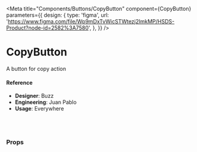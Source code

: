 
<Meta
  title="Components/Buttons/CopyButton"
  component={CopyButton}
  parameters={{
    design: {
      type: 'figma',
      url:
        'https://www.figma.com/file/Wp9mDxTvWicSTWtezj2ImkMP/HSDS-Product?node-id=2582%3A7580',
    },
  }}
/>

# CopyButton

A button for copy action

<Canvas>
  <Story name="default">
    <CopyButton onClick={action('Click')} onReset={action('Reset')} />
  </Story>
</Canvas>

#### Reference

- **Designer**: Buzz
- **Engineering**: Juan Pablo
- **Usage**: Everywhere

<br />
<br />

### Props

<ArgsTable of={CopyButton} />
